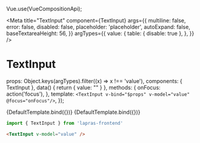 Vue.use(VueCompositionApi);


<Meta
  title="TextInput"
  component={TextInput}
  args={{
    multiline: false,
    error: false,
    disabled: false,
    placeholder: 'placeholder',
    autoExpand: false,
    baseTextareaHeight: 56,
  }}
  argTypes={{
    value: {
      table: { disable: true },
    },
  }}
  />

# TextInput

  props: Object.keys(argTypes).filter((x) => x !== 'value'),
  components: { TextInput },
  data() {
    return { value: "" }
  },
  methods: {
    onFocus: action('focus'),
  },
  template: `
    <TextInput v-bind="$props" v-model="value" @focus="onFocus"/>
  `,
});

<Preview>
  <Story name="default">
    {DefaultTemplate.bind({})}
  </Story>
</Preview>

<Preview>
  <Story
    name="multiline"
    args={{
      multiline: true,
    }}
  >
    {DefaultTemplate.bind({})}
  </Story>
</Preview>

```typescript
import { TextInput } from 'lapras-frontend'
```

```html
<TextInput v-model="value" />
```

<Props of={TextInput} />
